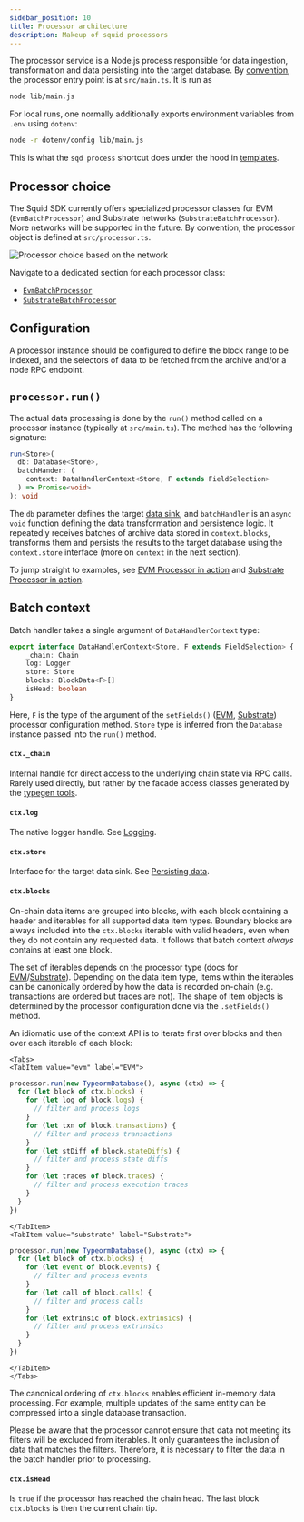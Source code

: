 ```yaml
---
sidebar_position: 10
title: Processor architecture
description: Makeup of squid processors
---
```



The processor service is a Node.js process responsible for data ingestion, transformation and data persisting into the target database. By [convention](/sdk/how-to-start/layout), the processor entry point is at `src/main.ts`. It is run as
```bash
node lib/main.js
```

For local runs, one normally additionally exports environment variables from `.env` using `dotenv`:
```bash
node -r dotenv/config lib/main.js
```
This is what the `sqd process` shortcut does under the hood in [templates](/sdk/how-to-start/squid-development/#templates).

## Processor choice

The Squid SDK currently offers specialized processor classes for EVM (`EvmBatchProcessor`) and Substrate networks (`SubstrateBatchProcessor`). More networks will be supported in the future. By convention, the processor object is defined at `src/processor.ts`.

![Processor choice based on the network](</img/network-choice.png>)

Navigate to a dedicated section for each processor class:

- [`EvmBatchProcessor`](/sdk/reference/processors/evm-batch)
- [`SubstrateBatchProcessor`](/sdk/reference/processors/substrate-batch)

## Configuration

A processor instance should be configured to define the block range to be indexed, and the selectors of data to be fetched from the archive and/or a node RPC endpoint.

## `processor.run()`

The actual data processing is done by the `run()` method called on a processor instance (typically at `src/main.ts`). The method has the following signature:

```ts
run<Store>(
  db: Database<Store>,
  batchHander: (
    context: DataHandlerContext<Store, F extends FieldSelection>
  ) => Promise<void>
): void
```

The `db` parameter defines the target [data sink](/sdk/resources/persisting-data), and `batchHandler` is an `async` `void` function defining the data transformation and persistence logic. It repeatedly receives batches of archive data stored in `context.blocks`, transforms them and persists the results to the target database using the `context.store` interface (more on `context` in the next section).

To jump straight to examples, see [EVM Processor in action](/sdk/tutorials/batch-processor-in-action) and [Substrate Processor in action](/sdk/tutorials/batch-processor-in-action).

## Batch context

Batch handler takes a single argument of `DataHandlerContext` type:
```ts
export interface DataHandlerContext<Store, F extends FieldSelection> {
    _chain: Chain
    log: Logger
    store: Store
    blocks: BlockData<F>[]
    isHead: boolean
}
```

Here, `F` is the type of the argument of the `setFields()` ([EVM](/sdk/reference/processors/evm-batch/field-selection), [Substrate](/sdk/reference/processors/substrate-batch/field-selection)) processor configuration method. `Store` type is inferred from the `Database` instance passed into the `run()` method.

#### `ctx._chain`

Internal handle for direct access to the underlying chain state via RPC calls. Rarely used directly, but rather by the facade access classes generated by the [typegen tools](/glossary/#typegen).

#### `ctx.log`

The native logger handle. See [Logging](/sdk/reference/logger).

#### `ctx.store`

Interface for the target data sink. See [Persisting data](/sdk/resources/persisting-data).

#### `ctx.blocks`

On-chain data items are grouped into blocks, with each block containing a header and iterables for all supported data item types. Boundary blocks are always included into the `ctx.blocks` iterable with valid headers, even when they do not contain any requested data. It follows that batch context _always_ contains at least one block.

The set of iterables depends on the processor type (docs for [EVM](/sdk/reference/processors/evm-batch/context-interfaces)/[Substrate](/sdk/reference/processors/substrate-batch/context-interfaces)). Depending on the data item type, items within the iterables can be canonically ordered by how the data is recorded on-chain (e.g. transactions are ordered but traces are not). The shape of item objects is determined by the processor configuration done via the `.setFields()` method.

An idiomatic use of the context API is to iterate first over blocks and then over each iterable of each block:

```mdx-code-block
<Tabs>
<TabItem value="evm" label="EVM">
```

```ts
processor.run(new TypeormDatabase(), async (ctx) => {
  for (let block of ctx.blocks) {
    for (let log of block.logs) {
      // filter and process logs
    }
    for (let txn of block.transactions) {
      // filter and process transactions
    }
    for (let stDiff of block.stateDiffs) {
      // filter and process state diffs
    }
    for (let traces of block.traces) {
      // filter and process execution traces
    }
  }
})
```

```mdx-code-block
</TabItem>
<TabItem value="substrate" label="Substrate">
```

```ts
processor.run(new TypeormDatabase(), async (ctx) => {
  for (let block of ctx.blocks) {
    for (let event of block.events) {
      // filter and process events
    }
    for (let call of block.calls) {
      // filter and process calls
    }
    for (let extrinsic of block.extrinsics) {
      // filter and process extrinsics
    }
  }
})
```

```mdx-code-block
</TabItem>
</Tabs>
```

The canonical ordering of `ctx.blocks` enables efficient in-memory data processing. For example, multiple updates of the same entity can be compressed into a single database transaction.

Please be aware that the processor cannot ensure that data not meeting its filters will be excluded from iterables. It only guarantees the inclusion of data that matches the filters. Therefore, it is necessary to filter the data in the batch handler prior to processing.

#### `ctx.isHead`

Is `true` if the processor has reached the chain head. The last block `ctx.blocks` is then the current chain tip.
